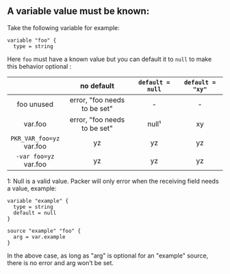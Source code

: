 ## A variable value must be known:

Take the following variable for example:

```hcl
variable "foo" {
  type = string
```

Here `foo` must have a known value but you can default it to `null` to make
this behavior optional :

|                               |          no default          | `default = null` | `default = "xy"` |
| :---------------------------: | :--------------------------: | :--------------: | :--------------: |
|          foo unused           | error, "foo needs to be set" |        -         |        -         |
|            var.foo            | error, "foo needs to be set" |      null¹       |        xy        |
| `PKR_VAR_foo=yz`<br />var.foo |              yz              |        yz        |        yz        |
|  `-var foo=yz`<br />var.foo   |              yz              |        yz        |        yz        |

1: Null is a valid value. Packer will only error when the receiving field needs
a value, example:

```hcl
variable "example" {
  type = string
  default = null
}

source "example" "foo" {
  arg = var.example
}
```

In the above case, as long as "arg" is optional for an "example" source, there is no error and arg won’t be set.